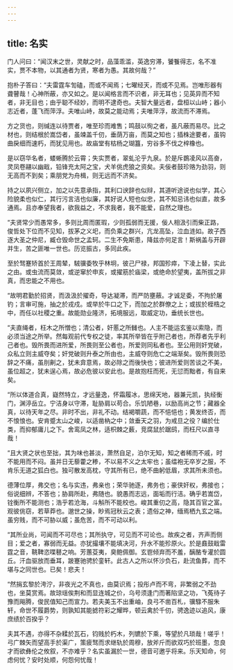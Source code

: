 ```yaml
---
---
---
```

title: 名实
---




门人问曰：“闻汉末之世，灵献之时，品藻乖滥，英逸穷滞，饕餮得志，名不准实，贾不本物，以其通者为贤，寒者为愚。其故何哉？”

抱朴子答曰：“夫雷霆车訇磕，而或不闻焉；七曜经天，而或不见焉。岂唯形器有聋瞽哉！心神所蔽，亦又如之。是以闻格言而不识者，非无耳也；见英异而不知者，非无目也；由乎聪不经妙，而明不逮奇也。夫智大量远者，盘桓以山峙；器小志近者，蓬飞而萍浮。夫唯山峙，故莫之能动焉；夫唯萍浮，故流而不滞焉。

方之货也，则缄连以待贾者，唯至珍而难售；鸣鼓以徇之者，虽凡蔽而易尽。比之材也，则结根於嵩岱者，虽竦盖千仞，垂荫万亩，而莫之知也；插株途要者，虽钩曲戾细而速朽，而犹见用也。故庙堂有枯杨之瑚簋，穷谷多不伐之梓橡也。

是以窃华名者，蝼蜥腾於云霄；失实贾者，翠虬沦乎九泉。於是斥鷃凌风以高奋，灵凤卷翮以幽戢，铅锋充太阿之宝，犬羊佻虎狼之资矣。夫佞者鼓珍赂为劲羽，则无高而不到矣；乘朋党为舟楫，则无远而不济矣。

持之以夙兴侧立，加之以先意承指，其利口谀辞也似辩，其道听途说也似学，其心险貌柔也似仁，其行污言洁也似廉，其好说人短也似忠，其不知忌讳也似直，故多通焉。且亦奉望我者，欲我益之，不求我者，我不能爱，自然之理也。

“夫贤常少而愚常多，多则比周而匿瑕，少则孤弱而无援，佞人相汲引而柴正路，俊哲处下位而不见知，拔茅之义圯，而负乘之群兴，亢龙高坠，泣血涟如。故子西逐大圣之仲尼，臧仓毁命世之孟轲。二生不免斯患，降兹亦何足言！斯祸盖与开辟并生，苦之匪唯一世也。历览振古，多同此疾。

至於驽蹇矫首於王周辇，駥骥委牧乎林坰，彼己尸禄，邦国殄瘁，下凌上替，实此之由。或虫流而莫敛，或逆窜於申亥，或擢筋於庙梁，或绝命於望夷，盖所拔之非真，而忠能之不用也。

“故明君勤於招贤，而汲汲於擢奇，导达凝滞，而严防壅蔽。才诚足委，不拘於屠钓；言审可施，抽之於戎戍。或举於牛口之下，而加之於群僚之上；或拔於桎梏之中，而任以社稷之重。故能勋业隆济，拓境服远，取威定功，垂统长世也。

“夫直绳者，枉木之所憎也；清公者，奸慝之所雠也。人主不能运玄鉴以索隐，而必须当途之所举。然每观前代专权之徒，率其所举皆在乎附己者也，所荐者先乎利己者也。毁所畏而进所爱，所畏则至公者也，所爱则同私者也。至公用则奸党破，众私立则主威夺矣；奸党破则升泰之所由也，主威夺则危亡之端渐矣。毁所畏则恐辞之不痛，虽刖劓之，犹未弇意焉，故必除之而後快也；彼进所爱则苦谈之不美，虽位超之，犹未逞心焉，故必危彼以安此也。是故抱枉而死，无愆而黜者，有自来矣。

“所以体道合真，嶷然特立，才远量逸，怀霜履冰，思绵天地，器兼元凯，执经衡门，渊渟岳立。宁洁身以守滞，耻胁肩以苟合。乐饥陋巷，以励高尚之节；藏器全真，以待天年之尽。非时不出，非礼不动。结褐嚼蔬，而不悒悒也；黄发终否，而不悢悢也。安肯蹙太山之峻，以适凿枘之中；敛垂天之羽，为戒旦之役？编於仕类，而抑郁庸儿之下。舍鸾凤之林，适枳棘之薮，竞腐鼠於踞鸱，而枉尺以直寻哉！

“且大贤之状也至拙，其为味也甚淡，萧然自足，泊尔无知，知之者稀而不戚，时不能用而不闷。虽并日无藜藿之糁，不以易不义之太牢也；虽缊袍无卒岁之服，不肯乐无道之狐白也。独可散发高枕，守其所有已，绝不曲躬低眉，求其所未须也。

德薄位厚，弗交也；名与实违，弗亲也；荣华驰逐，弗务也；豪侠奸权，弗接也；俗说细辨，不答也；胁肩所赴，弗随也。貌愚而志远，面垢而行洁。确乎若嵩岱，铨衡所不能测也；浩乎若沧海，斗斛所不能校也。峻其重仞之高，隐其百官之富。观彼佻窃，若草莽也。邈世之操，眇焉冠秋云之表；遗俗之神，缅焉栖九玄之端。虽穷贱，而不可胁以威；虽危苦，而不可动以利。

“其所业尚，可闻而不可尽也；其所执守，可见而不可论也。故疾之者，齐声而侧目；爱之者，寡弱而无益。亦犹撮壤不能填决河，升水不能殄原火。於是鼖鼓戢雷霆之音，鞉鞞恣喋鼛之响。芳蕙芟夷，臭鲍佩御。玄鬯倾弃而不羞，醨酪专灌於圆丘。汗血驱放而垂耳，跛蹇驰骋於銮轩。此古人之所以怀沙负石，赴流鱼葬，而不堪与之同世也。已矣！悲夫！

“然捐玄黎於洿泞，非夜光之不真也，由莫识焉；投彤卢而不弯，非繁弱之不劲也，坐莫赏焉。故琼瑶俟荆和而显连城之价，乌号须逢门而著陷坚之功，飞菟待子豫而飚腾，俊民值知己而宣力。若夫美玉不出重岫，良弓不凿百札，骥騄不服朱轩，命世不履爵势，则孰知其能摅符彩之耀晔，顿云禽於千仞，骋逸迹以追风，康庶绩於百揆乎？

夫其不遇，亦得不杂糅於瓦石，钧贱於朽木，列镳於下乘，等望於凡琐哉！嗟乎！弓广棘矢而望高手於渠广，策疲驽而求继轨於周穆，放斧斤而欲双巧於班墨，忽良才而欲彝伦之攸叙，不亦难乎？名实虽漏於一世，德音可邀乎将来。乐天知命，何虑何忧？安时处顺，何怨何忧哉！